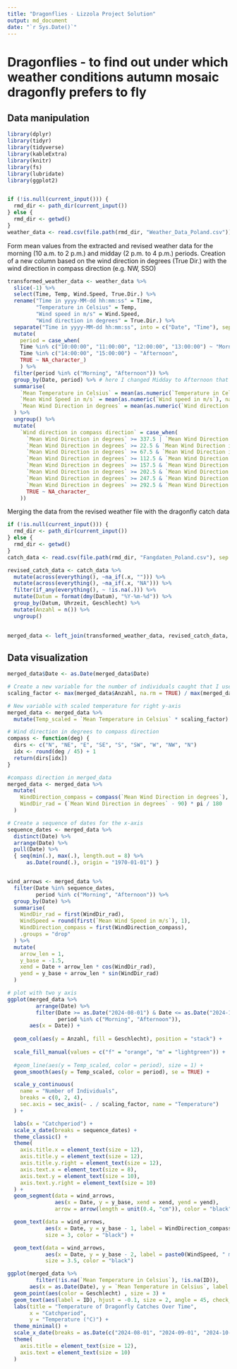 ```yaml
---
title: "Dragonflies - Lizzola Project Solution"
output: md_document
date: "`r Sys.Date()`"
---
```

  
# Dragonflies - to find out under which weather conditions autumn mosaic dragonfly prefers to fly

## Data manipulation

```r
library(dplyr)
library(tidyr)
library(tidyverse)
library(kableExtra)
library(knitr)
library(fs)
library(lubridate)
library(ggplot2)


if (!is.null(current_input())) {
  rmd_dir <- path_dir(current_input())
} else {
  rmd_dir <- getwd()
}
weather_data <- read.csv(file.path(rmd_dir, "Weather_Data_Poland.csv"))
```

Form mean values from the extracted and revised weather data for the morning (10 a.m. to 2 p.m.) and midday (2 p.m. to 4 p.m.) periods. Creation of a new column based on the wind direction in degrees (True Dir.) with the wind direction in compass direction (e.g. NW, SSO)
```r
transformed_weather_data <- weather_data %>%
  slice(-1) %>%
  select(Time, Temp, Wind.Speed, True.Dir.) %>%
  rename("Time in yyyy-MM-dd hh:mm:ss" = Time, 
         "Temperature in Celsius" = Temp, 
         "Wind speed in m/s" = Wind.Speed, 
         "Wind direction in degrees" = True.Dir.) %>%
  separate("Time in yyyy-MM-dd hh:mm:ss", into = c("Date", "Time"), sep = " ") %>%
  mutate( 
    period = case_when(
    Time %in% c("10:00:00", "11:00:00", "12:00:00", "13:00:00") ~ "Morning",
    Time %in% c("14:00:00", "15:00:00") ~ "Afternoon",
    TRUE ~ NA_character_)
    ) %>%
  filter(period %in% c("Morning", "Afternoon")) %>%
  group_by(Date, period) %>% # here I changed Midday to Afternoon that both dfs can be merged
  summarise(
    `Mean Temperature in Celsius` = mean(as.numeric(`Temperature in Celsius`), na.rm = TRUE),
    `Mean Wind Speed in m/s` = mean(as.numeric(`Wind speed in m/s`), na.rm = TRUE),
    `Mean Wind Direction in degrees` = mean(as.numeric(`Wind direction in degrees`), na.rm = TRUE)
  ) %>%
  ungroup() %>%
  mutate(
    `Wind direction in compass direction` = case_when(
      `Mean Wind Direction in degrees` >= 337.5 | `Mean Wind Direction in degrees` < 22.5 ~ "N",
      `Mean Wind Direction in degrees` >= 22.5 & `Mean Wind Direction in degrees` < 67.5 ~ "NE",
      `Mean Wind Direction in degrees` >= 67.5 & `Mean Wind Direction in degrees` < 112.5 ~ "E",
      `Mean Wind Direction in degrees` >= 112.5 & `Mean Wind Direction in degrees` < 157.5 ~ "SE",
      `Mean Wind Direction in degrees` >= 157.5 & `Mean Wind Direction in degrees` < 202.5 ~ "S",
      `Mean Wind Direction in degrees` >= 202.5 & `Mean Wind Direction in degrees` < 247.5 ~ "SW",
      `Mean Wind Direction in degrees` >= 247.5 & `Mean Wind Direction in degrees` < 292.5 ~ "W",
      `Mean Wind Direction in degrees` >= 292.5 & `Mean Wind Direction in degrees` < 337.5 ~ "NW",
      TRUE ~ NA_character_
    ))
```

Merging the data from the revised weather file with the dragonfly catch data
```r

if (!is.null(current_input())) {
  rmd_dir <- path_dir(current_input())
} else {
  rmd_dir <- getwd()
}
catch_data <- read.csv(file.path(rmd_dir, "Fangdaten_Poland.csv"), sep = ";")

revised_catch_data <- catch_data %>%
  mutate(across(everything(), ~na_if(.x, ""))) %>%
  mutate(across(everything(), ~na_if(.x, "NA"))) %>%
  filter(if_any(everything(), ~ !is.na(.))) %>%
  mutate(Datum = format(dmy(Datum), "%Y-%m-%d")) %>%
  group_by(Datum, Uhrzeit, Geschlecht) %>% 
  mutate(Anzahl = n()) %>% 
  ungroup()
  

merged_data <- left_join(transformed_weather_data, revised_catch_data, by = c("Date" = "Datum", "period" = "Uhrzeit"))

```

## Data visualization

```r

merged_data$Date <- as.Date(merged_data$Date)

# Create a new variable for the number of individuals caught that I use as the right y-axis
scaling_factor <- max(merged_data$Anzahl, na.rm = TRUE) / max(merged_data$`Mean Temperature in Celsius`, na.rm = TRUE)

# New variable with scaled temperature for right y-axis
merged_data <- merged_data %>%
  mutate(Temp_scaled = `Mean Temperature in Celsius` * scaling_factor)

# Wind direction in degrees to compass direction
compass <- function(deg) {
  dirs <- c("N", "NE", "E", "SE", "S", "SW", "W", "NW", "N")
  idx <- round(deg / 45) + 1
  return(dirs[idx])
}

#compass direction in merged_data
merged_data <- merged_data %>%
  mutate(
    WindDirection_compass = compass(`Mean Wind Direction in degrees`),
    WindDir_rad = (`Mean Wind Direction in degrees` - 90) * pi / 180
  )

# Create a sequence of dates for the x-axis
sequence_dates <- merged_data %>%
  distinct(Date) %>%
  arrange(Date) %>%
  pull(Date) %>%
  { seq(min(.), max(.), length.out = 8) %>%
      as.Date(round(.), origin = "1970-01-01") }


wind_arrows <- merged_data %>%
  filter(Date %in% sequence_dates,
         period %in% c("Morning", "Afternoon")) %>%
  group_by(Date) %>%
  summarise(
    WindDir_rad = first(WindDir_rad),
    WindSpeed = round(first(`Mean Wind Speed in m/s`), 1),
    WindDirection_compass = first(WindDirection_compass),
    .groups = "drop"
  ) %>%
  mutate(
    arrow_len = 1,
    y_base = -1.5,
    xend = Date + arrow_len * cos(WindDir_rad),
    yend = y_base + arrow_len * sin(WindDir_rad)
  )

# plot with two y axis
ggplot(merged_data %>%
         arrange(Date) %>%
         filter(Date >= as.Date("2024-08-01") & Date <= as.Date("2024-11-01"),
                period %in% c("Morning", "Afternoon")), 
       aes(x = Date)) +
  
  geom_col(aes(y = Anzahl, fill = Geschlecht), position = "stack") +
  
  scale_fill_manual(values = c("f" = "orange", "m" = "lightgreen")) +
  
  #geom_line(aes(y = Temp_scaled, color = period), size = 1) +
  geom_smooth(aes(y = Temp_scaled, color = period), se = TRUE) +

  scale_y_continuous(
    name = "Number of Individuals",
    breaks = c(0, 2, 4),
    sec.axis = sec_axis(~ . / scaling_factor, name = "Temperature")
  ) +

  labs(x = "Catchperiod") +
  scale_x_date(breaks = sequence_dates) +
  theme_classic() +
  theme(
    axis.title.x = element_text(size = 12),
    axis.title.y = element_text(size = 12),
    axis.title.y.right = element_text(size = 12),
    axis.text.x = element_text(size = 8),
    axis.text.y = element_text(size = 10),
    axis.text.y.right = element_text(size = 10)
  ) +
  geom_segment(data = wind_arrows,
               aes(x = Date, y = y_base, xend = xend, yend = yend),
               arrow = arrow(length = unit(0.4, "cm")), color = "black") +

  geom_text(data = wind_arrows,
            aes(x = Date, y = y_base - 1, label = WindDirection_compass),
            size = 3, color = "black") +

  geom_text(data = wind_arrows,
            aes(x = Date, y = y_base - 2, label = paste0(WindSpeed, " m/s")),
            size = 3.5, color = "black")


```

```r
ggplot(merged_data %>%
         filter(!is.na(`Mean Temperature in Celsius`), !is.na(ID)),
       aes(x = as.Date(Date), y = `Mean Temperature in Celsius`, label = ID)) +
  geom_point(aes(color = Geschlecht) , size = 3) +
  geom_text(aes(label = ID), hjust = -0.1, size = 2, angle = 45, check_overlap = TRUE) +
  labs(title = "Temperature of Dragonfly Catches Over Time",
       x = "Catchperiod",
       y = "Temperature (°C)") +
  theme_minimal() +
  scale_x_date(breaks = as.Date(c("2024-08-01", "2024-09-01", "2024-10-01"))) +
  theme(
    axis.title = element_text(size = 12),
    axis.text = element_text(size = 10)
  )

```